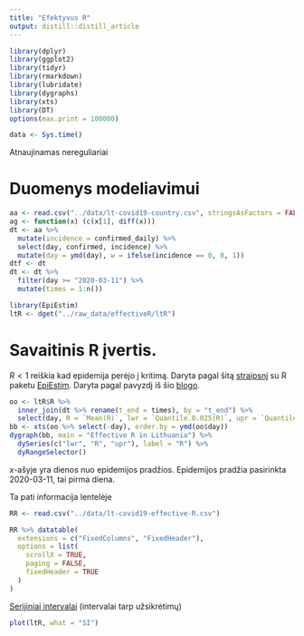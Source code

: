 ```yaml
---
title: "Efektyvus R"
output: distill::distill_article
---
```


```r
library(dplyr)
library(ggplot2)
library(tidyr)
library(rmarkdown)
library(lubridate)
library(dygraphs)
library(xts)
library(DT)
options(max.print = 100000)
```

```r
data <- Sys.time()
```

Atnaujinamas nereguliariai

# Duomenys modeliavimui

```r
aa <- read.csv("../data/lt-covid19-country.csv", stringsAsFactors = FALSE)
ag <- function(x) (c(x[1], diff(x)))
dt <- aa %>%
  mutate(incidence = confirmed_daily) %>%
  select(day, confirmed, incidence) %>%
  mutate(day = ymd(day), w = ifelse(incidence == 0, 0, 1))
dtf <- dt
dt <- dt %>%
  filter(day >= "2020-03-11") %>%
  mutate(times = 1:n())
```

```r
library(EpiEstim)
ltR <- dget("../raw_data/effectiveR/ltR")
```

# Savaitinis R įvertis. 

$R < 1$ reiškia kad epidemija perėjo į kritimą. Daryta pagal šitą [straipsnį](https://www.ncbi.nlm.nih.gov/pmc/articles/PMC3816335/) su R paketu [EpiEstim](https://cran.r-project.org/web/packages/EpiEstim/index.html). Daryta pagal pavyzdį iš šio [blogo](https://timchurches.github.io/blog/posts/2020-02-18-analysing-covid-19-2019-ncov-outbreak-data-with-r-part-1/#fitting-an-sir-model-to-the-hubei-province-data).



```r
oo <- ltR$R %>%
  inner_join(dt %>% rename(t_end = times), by = "t_end") %>%
  select(day, R = `Mean(R)`, lwr = `Quantile.0.025(R)`, upr = `Quantile.0.975(R)`)
bb <- xts(oo %>% select(-day), order.by = ymd(oo$day))
dygraph(bb, main = "Effective R in Lithuania") %>%
  dySeries(c("lwr", "R", "upr"), label = "R") %>%
  dyRangeSelector()
```

$x$-ašyje yra dienos nuo epidemijos pradžios. Epidemijos pradžia pasirinkta 2020-03-11, tai pirma diena. 

Ta pati informacija lentelėje

```r

RR <- read.csv("../data/lt-covid19-effective-R.csv")

RR %>% datatable(
  extensions = c("FixedColumns", "FixedHeader"),
  options = list(
    scrollX = TRUE,
    paging = FALSE,
    fixedHeader = TRUE
  )
)
```


[Serijiniai intervalai](https://en.wikipedia.org/wiki/Serial_interval) (intervalai tarp užsikrėtimų)

```r
plot(ltR, what = "SI")
```
